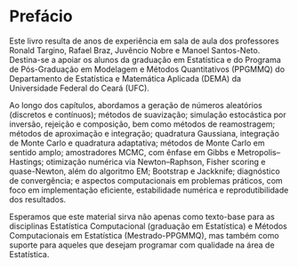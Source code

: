# Prefácio {.unnumbered}

Este livro resulta de anos de experiência em sala de aula dos professores Ronald Targino, Rafael Braz, Juvêncio Nobre e Manoel Santos-Neto. Destina-se a apoiar os alunos da graduação em Estatística e do Programa de Pós-Graduação em Modelagem e Métodos Quantitativos (PPGMMQ) do Departamento de Estatística e Matemática Aplicada (DEMA) da Universidade Federal do Ceará (UFC).

Ao longo dos capítulos, abordamos a geração de números aleatórios (discretos e contínuos); métodos de suavização; simulação estocástica por inversão, rejeição e composição, bem como métodos de reamostragem; métodos de aproximação e integração; quadratura Gaussiana, integração de Monte Carlo e quadratura adaptativa; métodos de Monte Carlo em sentido amplo; amostradores MCMC, com ênfase em Gibbs e Metropolis–Hastings; otimização numérica via Newton–Raphson, Fisher scoring e quase-Newton, além do algoritmo EM; Bootstrap e Jackknife; diagnóstico de convergência; e aspectos computacionais em problemas práticos, com foco em implementação eficiente, estabilidade numérica e reprodutibilidade dos resultados.

Esperamos que este material sirva não apenas como texto-base para as disciplinas Estatística Computacional (graduação em Estatística) e Métodos Computacionais em Estatística (Mestrado-PPGMMQ), mas também como suporte para aqueles que desejam programar com qualidade na área de Estatística.
